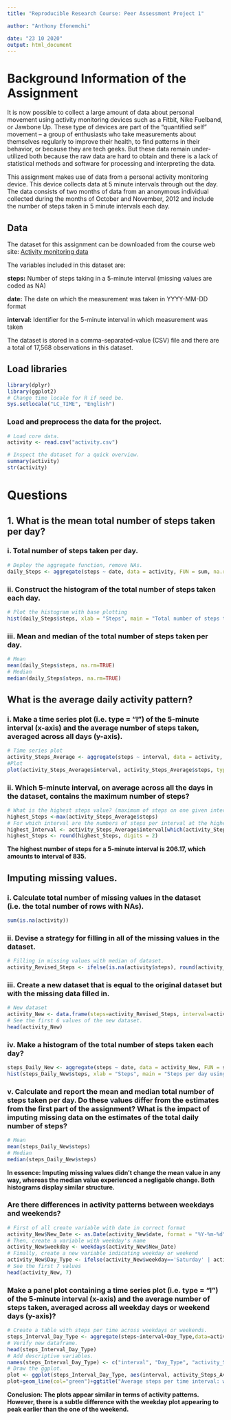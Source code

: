 ---
title: "Reproducible Research Course: Peer Assessment Project 1"

author: "Anthony Efonemchi"

date: "23 10 2020"
output: html_document
---

# Background Information of the Assignment

It is now possible to collect a large amount of data about personal movement using activity monitoring devices such as a Fitbit, Nike Fuelband, or Jawbone Up. These type of devices are part of the "quantified self" movement -- a group of enthusiasts who take measurements about themselves regularly to improve their health, to find patterns in their behavior, or because they are tech geeks. But these data remain under-utilized both because the raw data are hard to obtain and there is a lack of statistical methods and software for processing and interpreting the data.

This assignment makes use of data from a personal activity monitoring device. This device collects data at 5 minute intervals through out the day. The data consists of two months of data from an anonymous individual collected during the months of October and November, 2012 and include the number of steps taken in 5 minute intervals each day.

## Data

The dataset for this assignment can be downloaded from the course web site: [Activity monitoring data](https://github.com/rdpeng/RepData_PeerAssessment1)

The variables included in this dataset are:

**steps:** Number of steps taking in a 5-minute interval (missing values are coded as NA)

**date:** The date on which the measurement was taken in YYYY-MM-DD format

**interval:** Identifier for the 5-minute interval in which measurement was taken

The dataset is stored in a comma-separated-value (CSV) file and there are a total of 17,568 observations in this dataset.

## Load libraries
```{r warning = FALSE}
library(dplyr)
library(ggplot2)
# Change time locale for R if need be.
Sys.setlocale("LC_TIME", "English")
```

### Load and preprocess the data for the project.
```{r}
# Load core data.
activity <- read.csv("activity.csv")
```

```{r activity}
# Inspect the dataset for a quick overview.
summary(activity)
str(activity)
```

# **Questions**



## 1. What is the mean total number of steps taken per day?

### i. Total number of steps taken per day.
```{r}
# Deploy the aggregate function, remove NAs.
daily_Steps <- aggregate(steps ~ date, data = activity, FUN = sum, na.rm = TRUE)
```

### ii. Construct the histogram of the total number of steps taken each day.
```{r}
# Plot the histogram with base plotting
hist(daily_Steps$steps, xlab = "Steps", main = "Total number of steps taken per day", col = "grey")
```

### iii. Mean and median of the total number of steps taken per day.
```{r}
# Mean
mean(daily_Steps$steps, na.rm=TRUE)
# Median
median(daily_Steps$steps, na.rm=TRUE)
```

## What is the average daily activity pattern?

### i. Make a time series plot (i.e. \color{red}{\verb|type = "l"|}type = "l") of the 5-minute interval (x-axis) and the average number of steps taken, averaged across all days (y-axis).
```{r}
# Time series plot
activity_Steps_Average <- aggregate(steps ~ interval, data = activity, FUN = mean, na.rm = TRUE)
#Plot
plot(activity_Steps_Average$interval, activity_Steps_Average$steps, type = "l", col = "green", xlab = "Intervals", ylab = "Steps", main = "Average steps per time interval")
```

### ii. Which 5-minute interval, on average across all the days in the dataset, contains the maximum number of steps?
```{r}
# What is the highest steps value? (maximum of steps on one given interval)
highest_Steps <-max(activity_Steps_Average$steps)
# For which interval are the numbers of steps per interval at the highest?
highest_Interval <- activity_Steps_Average$interval[which(activity_Steps_Average$steps == highest_Steps)]
highest_Steps <- round(highest_Steps, digits = 2)
```

**The highest number of steps for a 5-minute interval is 206.17, which amounts to interval of 835.**

## Imputing missing values.

### i. Calculate total number of missing values in the dataset (i.e. the total number of rows with \color{red}{\verb|NA|}NAs).
```{r}
sum(is.na(activity))
```

### ii. Devise a strategy for filling in all of the missing values in the dataset.
```{r}
# Filling in missing values with median of dataset. 
activity_Revised_Steps <- ifelse(is.na(activity$steps), round(activity_Steps_Average$steps[match(activity$interval, activity_Steps_Average$interval)],0), activity$steps)
```

### iii. Create a new dataset that is equal to the original dataset but with the missing data filled in.
```{r}
# New dataset 
activity_New <- data.frame(steps=activity_Revised_Steps, interval=activity$interval, date=activity$date)
# See the first 6 values of the new dataset.
head(activity_New)
```

### iv. Make a histogram of the total number of steps taken each day? 
```{r}
steps_Daily_New <- aggregate(steps ~ date, data = activity_New, FUN = sum, na.rm = TRUE)
hist(steps_Daily_New$steps, xlab = "Steps", main = "Steps per day using new dataset", col = "red")
```

### v. Calculate and report the mean and median total number of steps taken per day. Do these values differ from the estimates from the first part of the assignment? What is the impact of imputing missing data on the estimates of the total daily number of steps?
```{r}
# Mean
mean(steps_Daily_New$steps)
# Median
median(steps_Daily_New$steps)
```

**In essence: Imputing missing values didn’t change the mean value in any way, whereas the median value experienced a negligable change. Both histograms display similar structure.**

### Are there differences in activity patterns between weekdays and weekends?
```{r}
# First of all create variable with date in correct format
activity_New$New_Date <- as.Date(activity_New$date, format = "%Y-%m-%d")
# Then, create a variable with weekday's name
activity_New$weekday <- weekdays(activity_New$New_Date)
# Finally, create a new variable indicating weekday or weekend
activity_New$Day_Type <- ifelse(activity_New$weekday=='Saturday' | activity_New$weekday=='Sunday', 'weekend','weekday')
# See the first 7 values
head(activity_New, 7)
```

### Make a panel plot containing a time series plot (i.e. \color{red}{\verb|type = "l"|}type = "l") of the 5-minute interval (x-axis) and the average number of steps taken, averaged across all weekday days or weekend days (y-axis)?
```{r}
# Create a table with steps per time across weekdays or weekends.
steps_Interval_Day_Type <- aggregate(steps~interval+Day_Type,data=activity_New,FUN=mean,na.action=na.omit)
# Verify new dataframe. 
head(steps_Interval_Day_Type)
# Add descriptive variables.
names(steps_Interval_Day_Type) <- c("interval", "Day_Type", "activity_Steps_Average")
# Draw the ggplot.
plot <- ggplot(steps_Interval_Day_Type, aes(interval, activity_Steps_Average))
plot+geom_line(col="green")+ggtitle("Average steps per time interval: weekdays vs. weekends")+xlab("Intervals")+ylab("Steps")+theme(plot.title = element_text(face="bold", size=12))+facet_grid(Day_Type ~ .)
```

**Conclusion: The plots appear similar in terms of activity patterns. However, there is a subtle difference with the weekday plot appearing to peak earlier than the one of the weekend.**